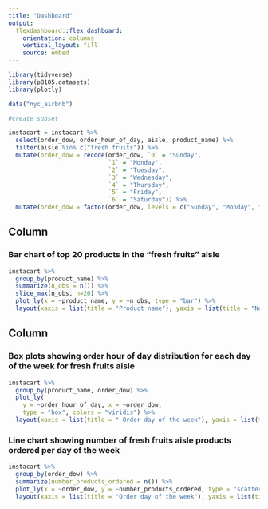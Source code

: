 ```yaml
---
title: "Dashboard"
output: 
  flexdashboard::flex_dashboard:
    orientation: columns
    vertical_layout: fill
    source: embed
---
```


```r
library(tidyverse)
library(p8105.datasets)
library(plotly)
```

```r
data("nyc_airbnb")

#create subset

instacart = instacart %>% 
  select(order_dow, order_hour_of_day, aisle, product_name) %>%
  filter(aisle %in% c("fresh fruits")) %>% 
  mutate(order_dow = recode(order_dow, `0` = "Sunday", 
                            `1` = "Monday", 
                            `2` = "Tuesday", 
                            `3` = "Wednesday", 
                            `4` = "Thursday", 
                            `5` = "Friday", 
                            `6` = "Saturday")) %>%
  mutate(order_dow = factor(order_dow, levels = c("Sunday", "Monday", "Tuesday", "Wednesday", "Thursday", "Friday", "Saturday"))) 

```

Column {data-width=650}
-----------------------------------------------------------------------

### Bar chart of top 20 products in the "fresh fruits" aisle

```r
instacart %>% 
  group_by(product_name) %>% 
  summarize(n_obs = n()) %>% 
  slice_max(n_obs, n=20) %>%
  plot_ly(x = ~product_name, y = ~n_obs, type = "bar") %>% 
  layout(xaxis = list(title = "Product name"), yaxis = list(title = "Number products ordered"))
```

Column {data-width=350}
-----------------------------------------------------------------------

### Box plots showing order hour of day distribution for each day of the week for fresh fruits aisle

```r
instacart %>% 
  group_by(product_name, order_dow) %>% 
  plot_ly(
    y = ~order_hour_of_day, x = ~order_dow, 
    type = "box", colors = "viridis") %>% 
  layout(xaxis = list(title = " Order day of the week"), yaxis = list(title = "Order hour of the day"))

```

### Line chart showing number of fresh fruits aisle products ordered per day of the week

```r
instacart %>%
  group_by(order_dow) %>% 
  summarize(number_products_ordered = n()) %>%
  plot_ly(x = ~order_dow, y = ~number_products_ordered, type = "scatter", mode = "lines") %>% 
  layout(xaxis = list(title = "Order day of the week"), yaxis = list(title = "Number products ordered"))

```

